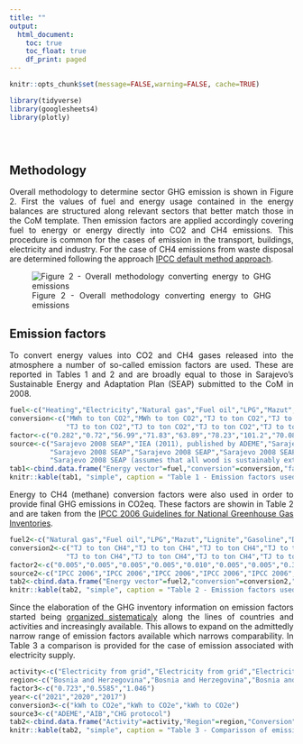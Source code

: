 ```yaml
---
title: ""
output:
  html_document:
    toc: true
    toc_float: true
    df_print: paged
---
```


```r
knitr::opts_chunk$set(message=FALSE,warning=FALSE, cache=TRUE)

library(tidyverse)
library(googlesheets4)
library(plotly)
```
</style>

<div class="row" style="padding-top: 30px;">
<div class="col-sm-8">
<div align="justify">

## Methodology

Overall methodology to determine sector GHG emission is shown in Figure 2. First the values of fuel and energy usage contained in the energy balances are structured along relevant sectors that better match those in the CoM template. Then emission factors are applied accordingly covering fuel to energy or energy directly into CO2 and CH4 emissions. This procedure is common for the cases of emission in the transport, buildings, electricity and industry. For the case of CH4 emissions from waste disposal are determined following the approach [IPCC default method approach](https://www.ipcc-nggip.iges.or.jp/public/gp/bgp/5_1_CH4_Solid_Waste.pdf).


![Figure 2 - Overall methodology converting energy to GHG emissions](https://ghg-sarajevo.s3.eu-central-1.amazonaws.com/method.jpg)

## Emission factors

To convert energy values into CO2 and CH4 gases released into the atmosphere a number of so-called emission factors are used. These are reported in Tables 1 and 2 and are broadly equal to those in Sarajevo's Sustainable Energy and Adaptation Plan (SEAP) submitted to the CoM in 2008.

```r
fuel<-c("Heating","Electricity","Natural gas","Fuel oil","LPG","Mazut","Lignite","Gasoline","Diesel","Wood","Wood")
conversion<-c("MWh to ton CO2","MWh to ton CO2","TJ to ton CO2","TJ to ton CO2","TJ to ton CO2","TJ to ton CO2",
              "TJ to ton CO2","TJ to ton CO2","TJ to ton CO2","TJ to ton CO2","MWh to ton CO2")
factor<-c("0.282","0.72","56.99","71.83","63.89","78.23","101.2","70.08","73.91","0","0.43")
source<-c("Sarajevo 2008 SEAP","IEA (2011), published by ADEME","Sarajevo 2008 SEAP","Sarajevo 2008 SEAP",
          "Sarajevo 2008 SEAP","Sarajevo 2008 SEAP","Sarajevo 2008 SEAP","Sarajevo 2008 SEAP","Sarajevo 2008 SEAP",
          "Sarajevo 2008 SEAP (assumes that all wood is sustainably extracted)","IPCC (assumes that wood is not sustianbly extracted)")
tab1<-cbind.data.frame("Energy vector"=fuel,"conversion"=conversion,"factor"=factor,"source"=source)
knitr::kable(tab1, "simple", caption = "Table 1 - Emission factors used for energy-CO2 conversions")

```

Energy to CH4 (methane) conversion factors were also used in order to provide final GHG emissions in CO2eq. These factors are showin in Table 2 and are taken from the [IPCC 2006 Guidelines for National Greenhouse Gas Inventories](https://www.ipcc-nggip.iges.or.jp/public/2006gl/vol2.html).


```r
fuel2<-c("Natural gas","Fuel oil","LPG","Mazut","Lignite","Gasoline","Diesel","Wood")
conversion2<-c("TJ to ton CH4","TJ to ton CH4","TJ to ton CH4","TJ to ton CH4",
              "TJ to ton CH4","TJ to ton CH4","TJ to ton CH4","TJ to ton CH4")
factor2<-c("0.005","0.005","0.005","0.005","0.010","0.005","0.005","0.3")
source2<-c("IPCC 2006","IPCC 2006","IPCC 2006","IPCC 2006","IPCC 2006","IPCC 2006","IPCC 2006","IPCC 2006")
tab2<-cbind.data.frame("Energy vector"=fuel2,"conversion"=conversion2,"factor"=factor2,"source"=source2)
knitr::kable(tab2, "simple", caption = "Table 2 - Emission factors used for energy-CO2 conversions")

```

Since the elaboration of the GHG inventory information on emission factors started being [organized sistematicaly](https://www.climatiq.io/) along the lines of countries and activities and increasingly available. This allows to expand on the admittedly narrow range of emission factors available which narrows comparability. In Table 3 a comparison is provided for the case of emission associated with electricity supply.

```r
activity<-c("Electricity from grid","Electricity from grid","Electricity from grid")
region<-c("Bosnia and Herzegovina","Bosnia and Herzegovina","Bosnia and Herzegovina")
factor3<-c("0.723","0.5585","1.046")
year<-c("2021","2020","2017")
conversion3<-c("kWh to CO2e","kWh to CO2e","kWh to CO2e")
source3<-c("ADEME","AIB","CHG protocol")
tab2<-cbind.data.frame("Activity"=activity,"Region"=region,"Conversion"=conversion3,"Factor"=factor3,"source"=source3)
knitr::kable(tab2, "simple", caption = "Table 3 - Comparisson of emission factors for electricty supply")

```
